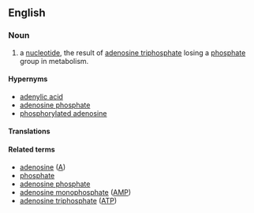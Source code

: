 ==English==
{{wikipedia}}

===Noun===
{{en-noun|-}}

# {{lb|en|biochemistry}} a [[nucleotide]], the result of [[adenosine triphosphate]] losing a [[phosphate]] group in metabolism.
#: {{syn|en|q1=abbreviation|ADP}}

====Hypernyms====
* [[adenylic acid]]
* [[adenosine phosphate]]
* [[phosphorylated adenosine]]

====Translations====
{{trans-top}}
{{trans-mid}}
{{trans-bottom}}

====Related terms====
* [[adenosine]] ([[A]])
* [[phosphate]]
* [[adenosine phosphate]]
* [[adenosine monophosphate]] ([[AMP]])
* [[adenosine triphosphate]] ([[ATP]])
